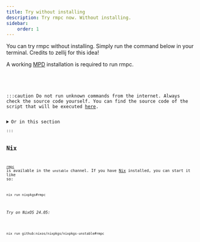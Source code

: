```yaml
---
title: Try without installing
description: Try rmpc now. Without installing.
sidebar:
    order: 1
---
```




You can try rmpc without installing. Simply run the command below in your terminal.
Credits to zellij for this idea!

A working [MPD](https://www.musicpd.org/) installation is required to run rmpc.

<div style={{}}>
    <Code code={cmd} lang="bash" frame="none" showLineNumbers={false} />
</div>

:::caution
Do not run unknown commands from the internet. Always check the source code yourself.
You can find the source code of the script that will be executed <a href={url} >here</a>.

<details>
    <summary>Or in this section</summary>
    <Code code={runrmpc} lang="bash" title="run-rmpc" />
</details>
:::

## Nix

[`rmpc`](https://search.nixos.org/packages?channel=unstable&query=rmpc) is available in the `unstable` channel.
If you have [Nix](https://nixos.org/) installed, you can start it like so:

```bash frame=none showLineNumbers=false
nix run nixpkgs#rmpc
```

[//]: <> ( this will be useless very very soon, as 24.11 rolls out,
but it might be worth mentioning for people who won't yet update to
24.11 right when it drops )

###### Try on NixOS 24.05:

```bash frame=none showLineNumbers=false
nix run github:nixos/nixpkgs/nixpkgs-unstable#rmpc
```
